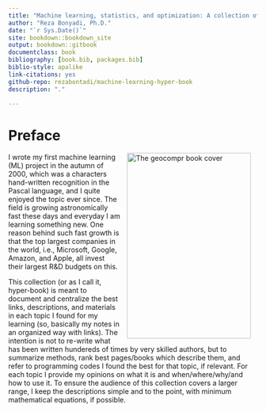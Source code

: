 ```yaml
---
title: "Machine learning, statistics, and optimization: A collection of intuitions"
author: "Reza Bonyadi, Ph.D."
date: "`r Sys.Date()`"
site: bookdown::bookdown_site
output: bookdown::gitbook
documentclass: book
bibliography: [book.bib, packages.bib]
biblio-style: apalike
link-citations: yes
github-repo: rezabontadi/machine-learning-hyper-book
description: "."

---
```

# Preface {-}

<img src="images/title_page.jpg" width="250" height="375" alt="The geocompr book cover" align="right" style="margin: 0 1em 0 1em" />


I wrote my first machine learning (ML) project in the autumn of 2000, which was a characters hand-written recognition in the Pascal language, and I quite enjoyed the topic ever since. The field is growing astronomically fast these days and everyday I am learning something new. One reason behind such fast growth is that the top largest companies in the world, i.e., Microsoft, Google, Amazon, and Apple, all invest their largest R&D budgets on this. 

This collection (or as I call it, hyper-book) is meant to document and centralize the best links, descriptions, and materials in each topic I found for my learning (so, basically my notes in an organized way with links). The intention is not to re-write what has been written hundereds of times by very skilled authors, but to summarize methods, rank best pages/books which describe them, and refer to programming codes I found the best for that topic, if relevant. For each topic I provide my opinions on what it is and when/where/why/and how to use it. To ensure the audience of this collection covers a larger range, I keep the descriptions simple and to the point, with minimum mathematical equations, if possible. 





